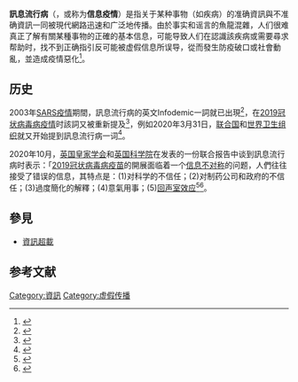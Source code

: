 {{NoteTA
|zh-cn:信息; zh-tw:資訊;
|zh-cn:信息流行病; zh-tw:訊息流行病;
}}
'''訊息流行病'''（{{lang-en|Infodemic}}，或称为'''信息疫情'''）是指关于某种事物（如疾病）的准确資訊與不准确資訊一同被現代網路迅速和广泛地传播。由於事实和谣言的魚龍混雜，人们很难真正了解有關某種事物的正確的基本信息，可能导致人们在認識該疾病或需要尋求帮助时，找不到正确指引反可能被虚假信息所误导，從而發生防疫破口或社會動亂，並造成疫情惡化<ref name=gua2018>{{Cite web|url=https://www.guancha.cn/politics/2020_02_19_537243.shtml|title=27名科学家柳叶刀发声明：强烈谴责新冠非自然起源的阴谋论|website=www.guancha.cn}}</ref>。

== 历史 ==
2003年[[SARS疫情|SARS疫情]]期間，訊息流行病的英文Infodemic一詞就已出現<ref>{{Cite news|author=Rothkopf|first=D. J.|date=14 May 2003|title=SARS also spurs an 'information epidemic':|work=Newsday|url=https://search.proquest.com/newspapers/sars-also-spurs-information-epidemic/docview/279705520/se-2?accountid=203173|accessdate=2020-12-12}}</ref>，在[[2019冠状病毒病疫情|2019冠状病毒病疫情]]时該詞又被重新提及<ref>{{Cite web|title=Words We're Watching: 'Infodemic'|url=https://www.merriam-webster.com/words-at-play/words-were-watching-infodemic-meaning|work=www.merriam-webster.com|access-date=2021-01-22|archive-date=2021-03-19|archive-url=https://web.archive.org/web/20210319170106/https://www.merriam-webster.com/words-at-play/words-were-watching-infodemic-meaning|dead-url=no}}</ref>，例如2020年3月31日，[[联合国|联合国]]和[[世界卫生组织|世界卫生组织]]就又开始提到訊息流行病一词<ref>{{Cite web|title=UN tackles 'infodemic' of misinformation|url=https://www.un.org/en/un-coronavirus-communications-team/un-tackling-%E2%80%98infodemic%E2%80%99-misinformation-and-cybercrime-covid-19|access-date=2021-01-22|archive-date=2021-03-19|archive-url=https://web.archive.org/web/20210319170032/https://www.un.org/en/un-coronavirus-communications-team/un-tackling-%E2%80%98infodemic%E2%80%99-misinformation-and-cybercrime-covid-19|dead-url=no}}</ref>。

2020年10月，[[英國國家學術院|英国]][[皇家学会|皇家学会]]和[[英國國家學術院|英国科学院]]在发表的一份联合报告中谈到訊息流行病时表示：「[[2019冠状病毒病疫苗|2019冠状病毒病疫苗]]的開展面临着一个[[信息不对称|信息不对称]]的问题，人們往往接受了错误的信息，其特点是：(1)对科学的不信任；(2)对制药公司和政府的不信任；(3)過度簡化的解釋；(4)意氣用事；(5)[[回声室效应|回声室效应]]<ref name="rsba">{{Cite book|title=COVID-19 vaccine deployment: Behaviour, ethics, misinformation and policy strategies|date=21 October 2020|publisher=Royal Society|url=https://royalsociety.org/-/media/policy/projects/set-c/set-c-vaccine-deployment.pdf?la=en-GB&hash=43073E5429C87FD2674201CA19280A8E|access-date=2021-01-22|archive-date=2021-03-19|archive-url=https://web.archive.org/web/20210319170025/https://royalsociety.org/-/media/policy/projects/set-c/set-c-vaccine-deployment.pdf?la=en-GB&hash=43073E5429C87FD2674201CA19280A8E|dead-url=no}}</ref><ref name="sksav">{{Cite news|author=Knapton|first=Sarah|title=Spreading anti-vaxx myths 'should be made a criminal offence'|url=https://www.telegraph.co.uk/news/2020/11/10/spreading-anti-vaxx-myths-should-made-criminal-offence/|publisher=Telegraph Media Group Limited|date=10 November 2020|accessdate=2021-01-22|archive-date=2021-03-19|archive-url=https://web.archive.org/web/20210319170040/https://www.telegraph.co.uk/news/2020/11/10/spreading-anti-vaxx-myths-should-made-criminal-offence/|dead-url=no}}</ref>。

==參見==
*[[資訊超載|資訊超載]]

== 参考文献 ==
{{Reflist}}

[[Category:資訊|Category:資訊]]
[[Category:虚假传播|Category:虚假传播]]